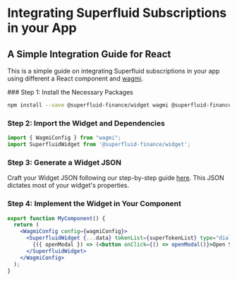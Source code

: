 
# Integrating Superfluid Subscriptions in your App

## A Simple Integration Guide for React

This is a simple guide on integrating Superfluid subscriptions in your app using different a React component and [wagmi](https://wagmi.sh).

<Steps>
### Step 1: Install the Necessary Packages

```bash
npm install --save @superfluid-finance/widget wagmi @superfluid-finance/tokenlist
```

### Step 2: Import the Widget and Dependencies

```jsx
import { WagmiConfig } from "wagmi";
import SuperfluidWidget from '@superfluid-finance/widget';
```

### Step 3: Generate a Widget JSON

Craft your Widget JSON following our step-by-step guide [here](../building-the-widget). This JSON dictates most of your widget's properties.

### Step 4: Implement the Widget in Your Component

```jsx
export function MyComponent() {
  return (
    <WagmiConfig config={wagmiConfig}>
      <SuperfluidWidget {...data} tokenList={superTokenList} type="dialog" walletManager={walletManager}>
        {({ openModal }) => (<button onClick={() => openModal()}>Open Superfluid Widget</button>)}
      </SuperfluidWidget>
    </WagmiConfig>
  );
}
```

</Steps> 